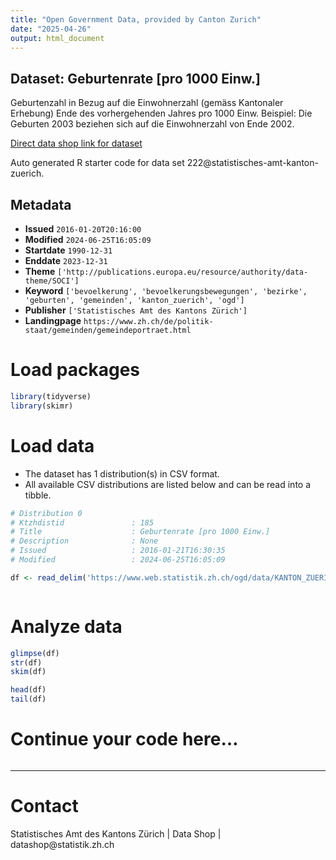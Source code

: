 ```yaml
---
title: "Open Government Data, provided by Canton Zurich"
date: "2025-04-26"
output: html_document
---
```


## Dataset: Geburtenrate [pro 1000 Einw.]

Geburtenzahl in Bezug auf die Einwohnerzahl (gemäss Kantonaler Erhebung) Ende des vorhergehenden Jahres pro 1000 Einw. Beispiel: Die Geburten 2003 beziehen sich auf die Einwohnerzahl von Ende 2002.

[Direct data shop link for dataset](https://www.zh.ch/de/politik-staat/statistik-daten/datenkatalog.html#/datasets/222@statistisches-amt-kanton-zuerich)

Auto generated R starter code for data set 222@statistisches-amt-kanton-zuerich.

## Metadata

- **Issued** `2016-01-20T20:16:00`
- **Modified** `2024-06-25T16:05:09`
- **Startdate** `1990-12-31`
- **Enddate** `2023-12-31`
- **Theme** `['http://publications.europa.eu/resource/authority/data-theme/SOCI']`
- **Keyword** `['bevoelkerung', 'bevoelkerungsbewegungen', 'bezirke', 'geburten', 'gemeinden', 'kanton_zuerich', 'ogd']`
- **Publisher** `['Statistisches Amt des Kantons Zürich']`
- **Landingpage** `https://www.zh.ch/de/politik-staat/gemeinden/gemeindeportraet.html`


# Load packages

```r

library(tidyverse)
library(skimr)

```

# Load data

-   The dataset has 1 distribution(s) in CSV format.
-   All available CSV distributions are listed below and can be read into a tibble.

```r

# Distribution 0
# Ktzhdistid               : 185
# Title                    : Geburtenrate [pro 1000 Einw.]
# Description              : None
# Issued                   : 2016-01-21T16:30:35
# Modified                 : 2024-06-25T16:05:09

df <- read_delim('https://www.web.statistik.zh.ch/ogd/data/KANTON_ZUERICH_97.csv')



```

# Analyze data

```r

glimpse(df)
str(df)
skim(df)

head(df)
tail(df)

```

# Continue your code here...

```r

```

------------------------------------------------------------------------

# Contact

Statistisches Amt des Kantons Zürich | Data Shop | datashop@statistik.zh.ch
